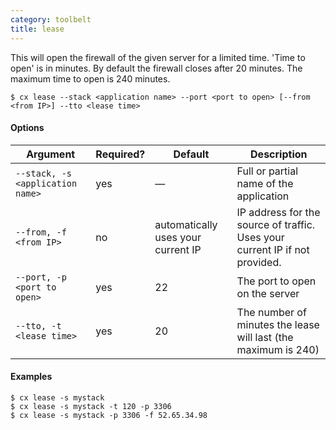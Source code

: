 ```yaml
---
category: toolbelt
title: lease
---
```


This will open the firewall of the given server for a limited time. 'Time to open' is in minutes. By default the firewall closes after 20 minutes. The maximum time to open is 240 minutes.

```shell
$ cx lease --stack <application name> --port <port to open> [--from <from IP>] --tto <lease time>
```

#### Options

| Argument | Required? | Default | Description |
|  ---  |  ---  |  ---  |  ---  |
| `--stack, -s <application name>` | yes | — | Full or partial name of the application |
| `--from, -f <from IP>` | no | automatically uses your current IP | IP address for the source of traffic. Uses your current IP if not provided. |
| `--port, -p <port to open>` | yes | 22 | The port to open on the server |
| `--tto, -t <lease time>` | yes | 20 | The number of minutes the lease will last (the maximum is 240) |

#### Examples

```shell
$ cx lease -s mystack
$ cx lease -s mystack -t 120 -p 3306
$ cx lease -s mystack -p 3306 -f 52.65.34.98
```

